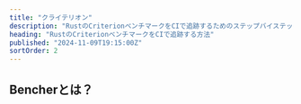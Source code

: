 ```yaml
---
title: "クライテリオン"
description: "RustのCriterionベンチマークをCIで追跡するためのステップバイステップガイド"
heading: "RustのCriterionベンチマークをCIで追跡する方法"
published: "2024-11-09T19:15:00Z"
sortOrder: 2
---
```



<Intro
  text="Criterionを使用してRustコードをベンチマークする方法"
  url="/ja/learn/benchmarking/rust/criterion/"
/>

## Bencherとは？

<BencherIntro />

<StepsForBencherCloud
  adapter="rust_criterion"
  url="/ja/docs/explanation/adapters/#-rust-criterion"
/>

<StepsForBencherSelfHosted
  adapter="rust_criterion"
  url="/ja/docs/explanation/adapters/#-rust-criterion"
/>

<RustCriterion />

<br />

<CallToAction />
